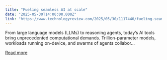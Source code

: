 ```yaml
---
title: "Fueling seamless AI at scale"
date: "2025-05-30T14:00:00.000Z"
link: "https://www.technologyreview.com/2025/05/30/1117440/fueling-seamless-ai-at-scale/"
---
```


From large language models (LLMs) to reasoning agents, today’s AI tools bring unprecedented computational demands. Trillion-parameter models, workloads running on-device, and swarms of agents collabor...

[Read more](https://www.technologyreview.com/2025/05/30/1117440/fueling-seamless-ai-at-scale/)
